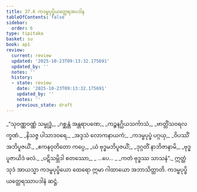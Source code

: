 ```yaml
---
title: 37.6 ကဒမ္ဗပုပ္ဖိယတ္ထေရအပဒါန
tableOfContents: false
sidebar:
  order: 6
type: tipitaka
basket: su
book: ap1
review:
  current: review
  updated: '2025-10-23T09:13:32.175691'
  updated_by: ''
  notes: ''
  history:
  - state: review
    date: '2025-10-23T09:13:32.175691'
    updated_by: ''
    notes: ''
    previous_state: draft
---
```



<ReviewStatus review={frontmatter.review} showDetails={true} />

<HypothesisAnnotation frontmatter={frontmatter} />

<DynamicBreadcrumb />

<Division number="20" book="ap1" e="ch" v="20" p="332">

<Paragraph number="4062" type="verses" book="ap1">
_“သုဝဏ္ဏဝဏ္ဏံ သမ္ဗုဒ္ဓံ,_  
_ဂစ္ဆန္တံ အန္တရာပဏေ;_  
_ကဉ္စနဂ္ဃိယသင်္ကာသံ,_  
_ဗာတ္တိံသဝရလက္ခဏံ._  

</Paragraph>

</Division>
<Division number="21" book="ap1" e="ch" v="20" p="332">

<Paragraph number="4063" type="verses" book="ap1">
_နိသဇ္ဇ ပါသာဒဝရေ,_  
_အဒ္ဒသံ လောကနာယကံ;_  
_ကဒမ္ဗပုပ္ဖံ ပဂ္ဂယှ,_  
_ဝိပဿိံ အဘိပူဇယိံ._  

</Paragraph>

</Division>
<Division number="22" book="ap1" e="ch" v="20" p="332">

<Paragraph number="4064" type="verses" book="ap1">
_ဧကနဝုတိတော ကပ္ပေ,_  
_ယံ ဗုဒ္ဓမဘိပူဇယိံ;_  
_ဒုဂ္ဂတိံ နာဘိဇာနာမိ,_  
_ဗုဒ္ဓပူဇာယိဒံ ဖလံ._  

</Paragraph>

</Division>
<Division number="23" book="ap1" e="ch" v="20" p="332">

<Paragraph number="4065" type="verses" book="ap1">
_ပဋိသမ္ဘိဒါ စတဿော,_  
_ …ပေ… _  
_ကတံ ဗုဒ္ဓဿ သာသနံ”._  

</Paragraph>

<Paragraph number="4066" book="ap1">
ဣတ္ထံ သုဒံ အာယသ္မာ ကဒမ္ဗပုပ္ဖိယော ထေရော ဣမာ ဂါထာယော အဘာသိတ္ထာတိ.

</Paragraph>
</Division>

<Paragraph number="4067" type="center" book="ap1">
ကဒမ္ဗပုပ္ဖိယတ္ထေရဿာပဒါနံ ဆဋ္ဌံ.
</Paragraph>